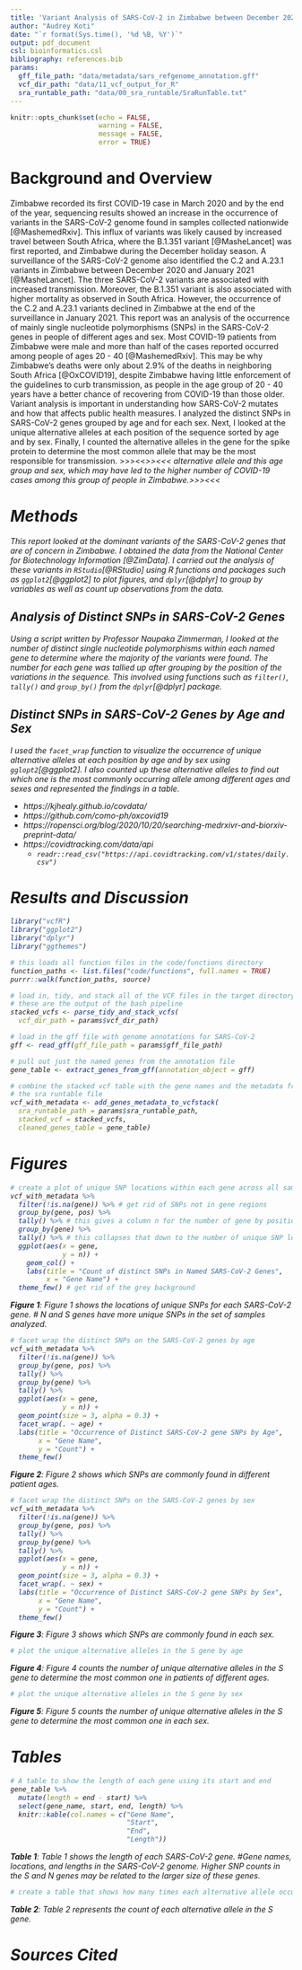 ```yaml
---
title: 'Variant Analysis of SARS-CoV-2 in Zimbabwe between December 2020 and January 2021'
author: "Audrey Koti"
date: "`r format(Sys.time(), '%d %B, %Y')`"
output: pdf_document
csl: bioinformatics.csl
bibliography: references.bib
params:
  gff_file_path: "data/metadata/sars_refgenome_annotation.gff"
  vcf_dir_path: "data/11_vcf_output_for_R"
  sra_runtable_path: "data/00_sra_runtable/SraRunTable.txt"
---
```


```r
knitr::opts_chunk$set(echo = FALSE,
                      warning = FALSE,
                      message = FALSE,
                      error = TRUE)
```

# Background and Overview

Zimbabwe recorded its first COVID-19 case in March 2020 and by the end of the year, sequencing results showed an increase in the occurrence of variants in the SARS-CoV-2 genome found in samples collected nationwide [@MashemedRxiv]. This influx of variants was likely caused by increased travel between South Africa, where the B.1.351 variant [@MasheLancet] was first reported, and Zimbabwe during the December holiday season. A surveillance of the SARS-CoV-2 genome also identified the C.2 and A.23.1 variants in Zimbabwe between December 2020 and January 2021 [@MasheLancet]. The three SARS-CoV-2 variants are associated with increased transmission. Moreover, the B.1.351 variant is also associated with higher mortality as observed in South Africa. However, the occurrence of the C.2 and A.23.1 variants declined in Zimbabwe at the end of the surveillance in January 2021. This report was an analysis of the occurrence of mainly single nucleotide polymorphisms (SNPs) in the SARS-CoV-2 genes in people of different ages and sex. Most COVID-19 patients from Zimbabwe were male and more than half of the cases reported occurred among people of ages 20 - 40 [@MashemedRxiv]. This may be why Zimbabwe's deaths were only about 2.9% of the deaths in neighboring South Africa [@OxCOVID19], despite Zimbabwe having little enforcement of the guidelines to curb transmission, as people in the age group of 20 - 40 years have a better chance of recovering from COVID-19 than those older. Variant analysis is important in understanding how SARS-CoV-2 mutates and how that affects public health measures. I analyzed the distinct SNPs in SARS-CoV-2 genes grouped by age and for each sex. Next, I looked at the unique alternative alleles at each position of the sequence sorted by age and by sex. Finally, I counted the alternative alleles in the gene for the spike protein to determine the most common allele that may be the most responsible for transmission. >>><<<I found that there was a strong association between the >>><<< alternative allele and this age group and sex, which may have led to the higher number of COVID-19 cases among this group of people in Zimbabwe.>>><<<

# Methods

This report looked at the dominant variants of the SARS-CoV-2 genes that are of concern in Zimbabwe. I obtained the data from the National Center for Biotechnology Information [@ZimData]. I carried out the analysis of these variants in `RStudio`[@RStudio] using R functions and packages such as `ggplot2`[@ggplot2] to plot figures, and `dplyr`[@dplyr] to group by variables as well as count up observations from the data.

## Analysis of Distinct SNPs in SARS-CoV-2 Genes

Using a script written by Professor Naupaka Zimmerman, I looked at the number of distinct single nucleotide polymorphisms within each named gene to determine where the majority of the variants were found. The number for each gene was tallied up after grouping by the position of the variations in the sequence. This involved using functions such as `filter()`, `tally()` and `group_by()` from the `dplyr`[@dplyr] package.

## Distinct SNPs in SARS-CoV-2 Genes by Age and Sex

I used the `facet_wrap` function to visualize the occurrence of unique alternative alleles at each position by age and by sex using `gglopt2`[@ggplot2]. I also counted up these alternative alleles to find out which one is the most commonly occurring allele among different ages and sexes and represented the findings in a table. 

* https://kjhealy.github.io/covdata/
* https://github.com/como-ph/oxcovid19
* https://ropensci.org/blog/2020/10/20/searching-medrxivr-and-biorxiv-preprint-data/
* https://covidtracking.com/data/api
  * `readr::read_csv("https://api.covidtracking.com/v1/states/daily.csv")`

# Results and Discussion

```r
library("vcfR")
library("ggplot2")
library("dplyr")
library("ggthemes")

# this loads all function files in the code/functions directory
function_paths <- list.files("code/functions", full.names = TRUE)
purrr::walk(function_paths, source)
```

```r
# load in, tidy, and stack all of the VCF files in the target directory
# these are the output of the bash pipeline
stacked_vcfs <- parse_tidy_and_stack_vcfs(
  vcf_dir_path = params$vcf_dir_path)

# load in the gff file with genome annotations for SARS-CoV-2
gff <- read_gff(gff_file_path = params$gff_file_path)

# pull out just the named genes from the annotation file
gene_table <- extract_genes_from_gff(annotation_object = gff)

# combine the stacked vcf table with the gene names and the metadata from
# the sra runtable file
vcf_with_metadata <- add_genes_metadata_to_vcfstack(
  sra_runtable_path = params$sra_runtable_path,
  stacked_vcf = stacked_vcfs,
  cleaned_genes_table = gene_table)
```

# Figures

```r
# create a plot of unique SNP locations within each gene across all samples
vcf_with_metadata %>%
  filter(!is.na(gene)) %>% # get rid of SNPs not in gene regions
  group_by(gene, pos) %>%
  tally() %>% # this gives a column n for the number of gene by position
  group_by(gene) %>%
  tally() %>% # this collapses that down to the number of unique SNP locations
  ggplot(aes(x = gene,
             y = n)) +
    geom_col() +
    labs(title = "Count of distinct SNPs in Named SARS-CoV-2 Genes",
         x = "Gene Name") +
  theme_few() # get rid of the grey background
```

**Figure 1**: Figure 1 shows the locations of unique SNPs for each SARS-CoV-2 gene.
# N and S genes have more unique SNPs in the set of samples analyzed.

```r
# facet wrap the distinct SNPs on the SARS-CoV-2 genes by age
vcf_with_metadata %>%
  filter(!is.na(gene)) %>%
  group_by(gene, pos) %>%
  tally() %>%
  group_by(gene) %>%
  tally() %>%
  ggplot(aes(x = gene,
             y = n)) +
  geom_point(size = 3, alpha = 0.3) +
  facet_wrap(. ~ age) +
  labs(title = "Occurrence of Distinct SARS-CoV-2 gene SNPs by Age",
       x = "Gene Name",
       y = "Count") +
  theme_few()
```

**Figure 2**: Figure 2 shows which SNPs are commonly found in different patient ages.

```r
# facet wrap the distinct SNPs on the SARS-CoV-2 genes by sex
vcf_with_metadata %>%
  filter(!is.na(gene)) %>%
  group_by(gene, pos) %>%
  tally() %>%
  group_by(gene) %>%
  tally() %>%
  ggplot(aes(x = gene,
             y = n)) +
  geom_point(size = 3, alpha = 0.3) +
  facet_wrap(. ~ sex) +
  labs(title = "Occurrence of Distinct SARS-CoV-2 gene SNPs by Sex",
       x = "Gene Name",
       y = "Count") +
  theme_few()
```

**Figure 3**: Figure 3 shows which SNPs are commonly found in each sex.

```r
# plot the unique alternative alleles in the S gene by age


```

**Figure 4**: Figure 4 counts the number of unique alternative alleles in the S gene to determine the most common one in patients of different ages.

```r
# plot the unique alternative alleles in the S gene by sex


```

**Figure 5**: Figure 5 counts the number of unique alternative alleles in the S gene to determine the most common one in each sex.

# Tables

```r
# A table to show the length of each gene using its start and end
gene_table %>%
  mutate(length = end - start) %>%
  select(gene_name, start, end, length) %>%
  knitr::kable(col.names = c("Gene Name",
                             "Start",
                             "End",
                             "Length"))
```

**Table 1**: Table 1 shows the length of each SARS-CoV-2 gene.
#Gene names, locations, and lengths in the SARS-CoV-2 genome. Higher SNP counts in the S and N genes may be related to the larger size of these genes.

```r
# create a table that shows how many times each alternative allele occurs in the spike protein gene

```

**Table 2**: Table 2 represents the count of each alternative allele in the S gene.

# Sources Cited
